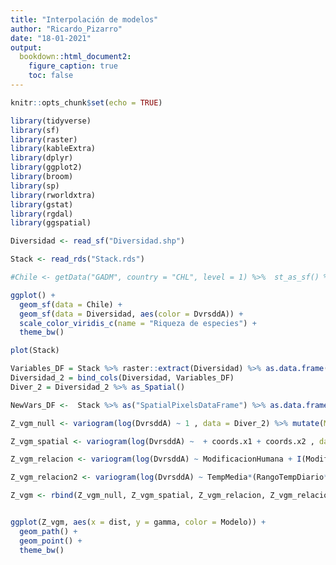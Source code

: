 ```yaml
---
title: "Interpolación de modelos"
author: "Ricardo_Pizarro"
date: "18-01-2021"
output: 
  bookdown::html_document2:
    figure_caption: true
    toc: false
---
```


```r
knitr::opts_chunk$set(echo = TRUE)

library(tidyverse)
library(sf)
library(raster)
library(kableExtra)
library(dplyr)
library(ggplot2)
library(broom)
library(sp)
library(rworldxtra)
library(gstat)
library(rgdal)
library(ggspatial)

```

```r
Diversidad <- read_sf("Diversidad.shp")

Stack <- read_rds("Stack.rds")
```

```r
#Chile <- getData("GADM", country = "CHL", level = 1) %>%  st_as_sf() %>%  dplyr::filter(NAME_1 %in% c("Los Ríos", "Los Lagos", "Araucanía")) %>% st_make_valid()

ggplot() + 
  geom_sf(data = Chile) + 
  geom_sf(data = Diversidad, aes(color = DvrsddA)) +
  scale_color_viridis_c(name = "Riqueza de especies") +
  theme_bw()
```

```r
plot(Stack)
```

```r
Variables_DF = Stack %>% raster::extract(Diversidad) %>% as.data.frame()
Diversidad_2 = bind_cols(Diversidad, Variables_DF)
Diver_2 = Diversidad_2 %>% as_Spatial()

NewVars_DF <-  Stack %>% as("SpatialPixelsDataFrame") %>% as.data.frame() %>% st_as_sf(coords = c(6,7), crs = "+proj=longlat +datum=WGS84 +no_defs") %>%  as_Spatial()
```

```r
Z_vgm_null <- variogram(log(DvrsddA) ~ 1 , data = Diver_2) %>% mutate(Modelo = "Diversidad")

Z_vgm_spatial <- variogram(log(DvrsddA) ~  + coords.x1 + coords.x2 , data = Diver_2) %>% mutate(Modelo = "Espacial")

Z_vgm_relacion <- variogram(log(DvrsddA) ~ ModificacionHumana + I(ModificacionHumana^2) + TempMedia + I(TempMedia^2) + RangoTempDiario + I(RangoTempDiario^2) + PrecAnual + I(PrecAnual^2) + PrecAnual + I(PrecAnual^2) + EstacionalidadPrec + I(EstacionalidadPrec^2), data = Diver_2) %>% mutate(Modelo = "Interacción")

Z_vgm_relacion2 <- variogram(log(DvrsddA) ~ TempMedia*(RangoTempDiario*ModificacionHumana)*EstacionalidadPrec +  I((ModificacionHumana)^2) + I((TempMedia)^2) + RangoTempDiario + I((RangoTempDiario)^2) + EstacionalidadPrec + I((EstacionalidadPrec)^2), data = Diver_2) %>% mutate(Modelo = "Interacción2")
```

```r
Z_vgm <- rbind(Z_vgm_null, Z_vgm_spatial, Z_vgm_relacion, Z_vgm_relacion2)


ggplot(Z_vgm, aes(x = dist, y = gamma, color = Modelo)) + 
  geom_path() + 
  geom_point() +
  theme_bw()
```

```r


```

